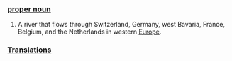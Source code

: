 ===[[proper noun]]===

# A river that flows through Switzerland, Germany, west Bavaria, France, Belgium, and the Netherlands in western [[Europe]].

===[[Translations]]===
